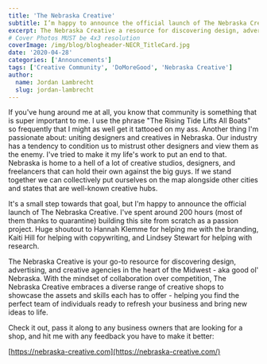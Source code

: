 ```yaml
---
title: 'The Nebraska Creative'
subtitle: I’m happy to announce the official launch of The Nebraska Creative.
excerpt: The Nebraska Creative a resource for discovering design, advertising, animation, and video production companies in Nebraska"
# Cover Photos MUST be 4x3 resolution
coverImage: /img/blog/blogheader-NECR_TitleCard.jpg
date: '2020-04-28'
categories: ['Announcements']
tags: ['Creative Community', 'DoMoreGood', 'Nebraska Creative']
author:
  name: Jordan Lambrecht
  slug: jordan-lambrecht
---
```


If you've hung around me at all, you know that community is something that is super important to me. I use the phrase "The Rising Tide Lifts All Boats" so frequently that I might as well get it tattooed on my ass. Another thing I'm passionate about: uniting designers and creatives in Nebraska. Our industry has a tendency to condition us to mistrust other designers and view them as the enemy. I've tried to make it my life's work to put an end to that. Nebraska is home to a hell of a lot of creative studios, designers, and freelancers that can hold their own against the big guys. If we stand together we can collectively put ourselves on the map alongside other cities and states that are well-known creative hubs.

It's a small step towards that goal, but I'm happy to announce the official launch of The Nebraska Creative. I've spent around 200 hours (most of them thanks to quarantine) building this site from scratch as a passion project. Huge shoutout to Hannah Klemme for helping me with the branding, Kaiti Hill for helping with copywriting, and Lindsey Stewart for helping with research.

The Nebraska Creative is your go-to resource for discovering design, advertising, and creative agencies in the heart of the Midwest - aka good ol' Nebraska. With the mindset of collaboration over competition, The Nebraska Creative embraces a diverse range of creative shops to showcase the assets and skills each has to offer - helping you find the perfect team of individuals ready to refresh your business and bring new ideas to life.

Check it out, pass it along to any business owners that are looking for a shop, and hit me with any feedback you have to make it better:

[https://nebraska-creative.com](https://nebraska-creative.com/)
